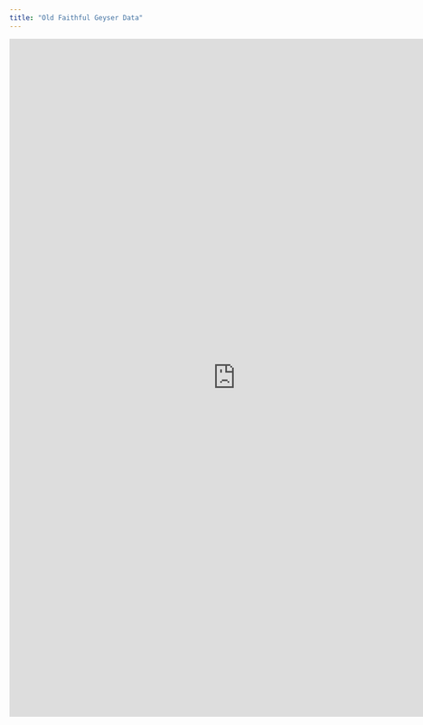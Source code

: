 ```yaml
---
title: "Old Faithful Geyser Data"
---
```



````{=html}
<style>iframe{height: 1200px; width: 800px}</style>
<iframe height="100%" width="100%" frameborder="no"
src="https://bcdanl.shinyapps.io/MyShinyApp_1/">
</iframe>
```` 